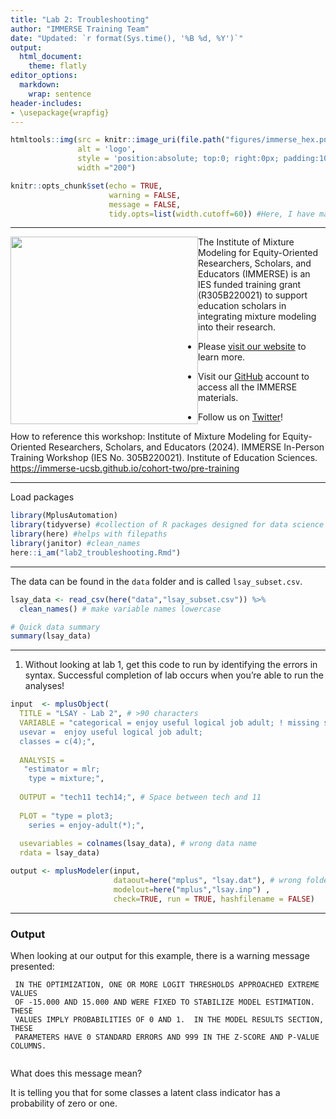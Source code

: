 ```yaml
---
title: "Lab 2: Troubleshooting"
author: "IMMERSE Training Team"
date: "Updated: `r format(Sys.time(), '%B %d, %Y')`"
output:
  html_document:
    theme: flatly
editor_options:
  markdown:
    wrap: sentence
header-includes:
- \usepackage{wrapfig}     
---
```


```r
htmltools::img(src = knitr::image_uri(file.path("figures/immerse_hex.png")), 
               alt = 'logo', 
               style = 'position:absolute; top:0; right:0px; padding:10px;',
               width ="200")
```

```r
knitr::opts_chunk$set(echo = TRUE, 
                      warning = FALSE,
                      message = FALSE,
                      tidy.opts=list(width.cutoff=60)) #Here, I have made it so that when you knit your .rmd, warnings and messages will not show up in the html markdown. 
```

------------------------------------------------------------------------

![](figures/IESNewLogo.jpg){style="float: left;" width="300"}

The Institute of Mixture Modeling for Equity-Oriented Researchers, Scholars, and Educators (IMMERSE) is an IES funded training grant (R305B220021) to support education scholars in integrating mixture modeling into their research.

-   Please [visit our website](https://immerse.education.ucsb.edu/) to learn more.

-   Visit our [GitHub](https://github.com/immerse-ucsb) account to access all the IMMERSE materials.

-   Follow us on [Twitter](https://twitter.com/IMMERSE_UCSB)!

How to reference this workshop: Institute of Mixture Modeling for Equity-Oriented Researchers, Scholars, and Educators (2024).
IMMERSE In-Person Training Workshop (IES No. 305B220021).
Institute of Education Sciences.
<https://immerse-ucsb.github.io/cohort-two/pre-training>

------------------------------------------------------------------------

Load packages

```r
library(MplusAutomation)
library(tidyverse) #collection of R packages designed for data science
library(here) #helps with filepaths
library(janitor) #clean_names
here::i_am("lab2_troubleshooting.Rmd")
```

------------------------------------------------------------------------

The data can be found in the `data` folder and is called `lsay_subset.csv`.

```r
lsay_data <- read_csv(here("data","lsay_subset.csv")) %>% 
  clean_names() # make variable names lowercase

# Quick data summary
summary(lsay_data)
```

------------------------------------------------------------------------

1.  Without looking at lab 1, get this code to run by identifying the errors in syntax. Successful completion of lab occurs when you’re able to run the analyses! 

```r
input  <- mplusObject(
  TITLE = "LSAY - Lab 2", # >90 characters 
  VARIABLE = "categorical = enjoy useful logical job adult; ! missing semicolon
  usevar =  enjoy useful logical job adult;
  classes = c(4);",
  
  ANALYSIS = 
   "estimator = mlr; 
    type = mixture;",
  
  OUTPUT = "tech11 tech14;", # Space between tech and 11
  
  PLOT = "type = plot3; 
    series = enjoy-adult(*);",
  
  usevariables = colnames(lsay_data), # wrong data name
  rdata = lsay_data)

output <- mplusModeler(input,
                       dataout=here("mplus", "lsay.dat"), # wrong folder name
                       modelout=here("mplus","lsay.inp") ,
                       check=TRUE, run = TRUE, hashfilename = FALSE)
```

------------------------------------------------------------------------

### Output

When looking at our output for this example, there is a warning message presented:

     IN THE OPTIMIZATION, ONE OR MORE LOGIT THRESHOLDS APPROACHED EXTREME VALUES
     OF -15.000 AND 15.000 AND WERE FIXED TO STABILIZE MODEL ESTIMATION.  THESE
     VALUES IMPLY PROBABILITIES OF 0 AND 1.  IN THE MODEL RESULTS SECTION, THESE
     PARAMETERS HAVE 0 STANDARD ERRORS AND 999 IN THE Z-SCORE AND P-VALUE COLUMNS.
     
What does this message mean?

It is telling you that for some classes a latent class indicator has a probability of zero or one.








